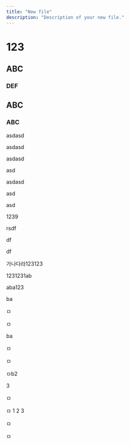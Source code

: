```yaml
---
title: "New file"
description: "Description of your new file."
---
```


# 123

## ABC

### DEF

## ABC

### ABC

asdasd

<Warning>
  asdasd

  asdasd

  asd
</Warning>

asdasd

<Expandable title="Content">
  
</Expandable>

<Danger>
  asd

  asd
</Danger>

1239

rsdf

df

df

가나다라123123

1231231ab

aba123

ba

ㅁ

ㅁ

ba

ㅁ

ㅁ

ㅁb2

3

ㅁ

ㅁ 1 2 3

ㅁ

ㅁ